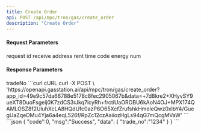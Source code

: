 ```yaml
---
title: Create Order
api: POST /api/mpc/tron/gas/create_order
description: "Create Order"
---
```


#### Request Parameters
<ParamField query="request_id" type="string" required>
    request id
</ParamField>
<ParamField query="receive_address" type="string" required>
    receive address
</ParamField>
<ParamField query="service_charge_type" type="string" required>
    rent time code
</ParamField>
<ParamField query="energy_num" type="string" required>
    energy num
</ParamField>

#### Response Parameters
<Expandable title="object">
    <ResponseField name="tradeNo" type="string">tradeNo</ResponseField>
</Expandable>



<RequestExample>
    ```curl cURL
    curl -X POST \
    'https://openapi.gasstation.ai/api/mpc/tron/gas/create_order?app_id=49e9c57da66788e5178c8fec2905067b&data=+7d8kre2+XHyvSY9ueXT8DuoFsgeij0K7zdCS3rJkq7icyRh+frctiUaOROBU6kAoN4OJ+MPX174QAMLOSZ8f2UluhXcLA8HQdUfc0azP6O65XcfZrufshkHmeleQwz0xlbY4/GuegUaZqeDMu4Yja6a4eqL526f/RpZc12czAaiiozHgLs94qG7mQcgMVaW'
    ```
</RequestExample>



<ResponseExample>
    ```json
    {
        "code":0,
        "msg":"Success",
        "data":
    {
        "trade_no":"1234"
    }
    }
    ```
</ResponseExample>